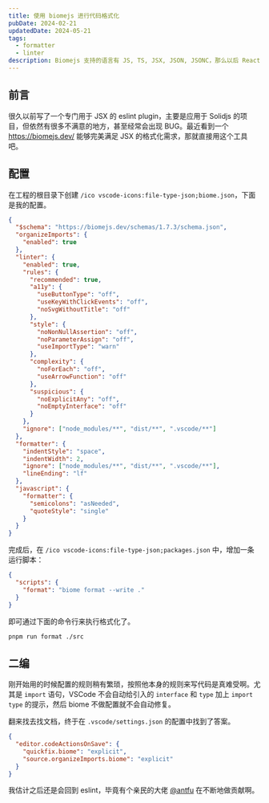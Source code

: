 ```yaml
---
title: 使用 biomejs 进行代码格式化
pubDate: 2024-02-21
updatedDate: 2024-05-21
tags:
  - formatter
  - linter
description: Biomejs 支持的语言有 JS, TS, JSX, JSON, JSONC，那么以后 React 和 Solidjs 的工程就可以直接用这个来格式化了。Vue, Svelte, Astro 的支持还在跟进，还是挺期待的。
---
```


## 前言

很久以前写了一个专门用于 JSX 的 eslint plugin，主要是应用于 Solidjs 的项目，但依然有很多不满意的地方，甚至经常会出现 BUG。最近看到一个 https://biomejs.dev/ 能够完美满足 JSX 的格式化需求，那就直接用这个工具吧。

## 配置

在工程的根目录下创建 `/ico vscode-icons:file-type-json;biome.json`，下面是我的配置。

```json
{
  "$schema": "https://biomejs.dev/schemas/1.7.3/schema.json",
  "organizeImports": {
    "enabled": true
  },
  "linter": {
    "enabled": true,
    "rules": {
      "recommended": true,
      "a11y": {
        "useButtonType": "off",
        "useKeyWithClickEvents": "off",
        "noSvgWithoutTitle": "off"
      },
      "style": {
        "noNonNullAssertion": "off",
        "noParameterAssign": "off",
        "useImportType": "warn"
      },
      "complexity": {
        "noForEach": "off",
        "useArrowFunction": "off"
      },
      "suspicious": {
        "noExplicitAny": "off",
        "noEmptyInterface": "off"
      }
    },
    "ignore": ["node_modules/**", "dist/**", ".vscode/**"]
  },
  "formatter": {
    "indentStyle": "space",
    "indentWidth": 2,
    "ignore": ["node_modules/**", "dist/**", ".vscode/**"],
    "lineEnding": "lf"
  },
  "javascript": {
    "formatter": {
      "semicolons": "asNeeded",
      "quoteStyle": "single"
    }
  }
}
```

完成后，在 `/ico vscode-icons:file-type-json;packages.json` 中，增加一条运行脚本：

```json
{
  "scripts": {
    "format": "biome format --write ."
  }
}
```

即可通过下面的命令行来执行格式化了。

```sh
pnpm run format ./src
```

## 二编

刚开始用的时候配置的规则稍有繁琐，按照他本身的规则来写代码是真难受啊。尤其是 `import` 语句，VSCode 不会自动给引入的 `interface` 和 `type` 加上 `import type` 的提示，然后 biome 不做配置就不会自动修复。

翻来找去找文档，终于在 `.vscode/settings.json` 的配置中找到了答案。

```json
{
  "editor.codeActionsOnSave": {
    "quickfix.biome": "explicit",
    "source.organizeImports.biome": "explicit"
  }
}
```

我估计之后还是会回到 eslint，毕竟有个亲民的大佬 [@antfu](https://eslint-config.antfu.me) 在不断地做贡献啊。



